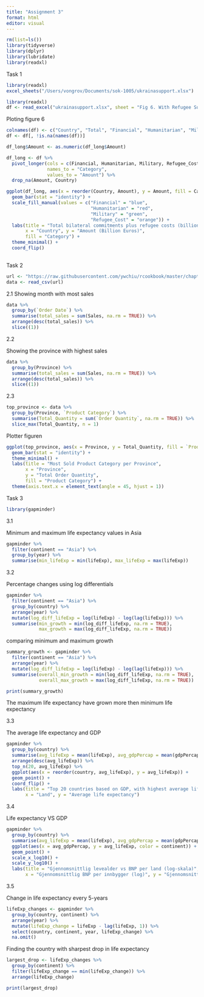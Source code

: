 ```yaml
---
title: "Assignment 3"
format: html
editor: visual
---
```


```r
rm(list=ls())
library(tidyverse)
library(dplyr)
library(lubridate)
library(readxl)
```

Task 1

```r
library(readxl)
excel_sheets("/Users/vongrov/Documents/sok-1005/ukrainasupport.xlsx")
```

```r
library(readxl)
df <- read_excel("ukrainasupport.xlsx", sheet = "Fig 6. With Refugee Support, €", col_names = TRUE)
```

Ploting figure 6

```r
colnames(df) <- c("Country", "Total", "Financial", "Humanitarian", "Military", "Refugee_Cost")
df <- df[, !is.na(names(df))]
```

```r
df_long$Amount <- as.numeric(df_long$Amount)
```

```r
df_long <- df %>%
  pivot_longer(cols = c(Financial, Humanitarian, Military, Refugee_Cost),
               names_to = "Category",
               values_to = "Amount") %>%
  drop_na(Amount, Country)

```

```r
ggplot(df_long, aes(x = reorder(Country, Amount), y = Amount, fill = Category)) +
  geom_bar(stat = "identity") +
  scale_fill_manual(values = c("Financial" = "blue",
                               "Humanitarian" = "red",
                               "Military" = "green",
                               "Refugee_Cost" = "orange")) +
  labs(title = "Total bilateral commitments plus refugee costs (billion Euros)",
       x = "Country", y = "Amount (Billion Euros)",
       fill = "Category") +
  theme_minimal() +
  coord_flip() 
 

```

Task 2

```r
url <- "https://raw.githubusercontent.com/ywchiu/rcookbook/master/chapter7/superstore_sales.csv"
data <- read_csv(url)
```

2.1 Showing month with most sales

```r
data %>% 
  group_by(`Order Date`) %>% 
  summarise(total_sales = sum(Sales, na.rm = TRUE)) %>% 
  arrange(desc(total_sales)) %>% 
  slice((1))

```

2.2

Showing the province with highest sales

```r
data %>% 
  group_by(Province) %>% 
  summarise(total_sales = sum(Sales, na.rm = TRUE)) %>% 
  arrange(desc(total_sales)) %>% 
  slice((1))
```

2.3

```r
top_province <- data %>%
  group_by(Province, `Product Category`) %>%  
  summarise(Total_Quantity = sum(`Order Quantity`, na.rm = TRUE)) %>%  
  slice_max(Total_Quantity, n = 1)  

```

Plotter figuren

```r
ggplot(top_province, aes(x = Province, y = Total_Quantity, fill = `Product Category`)) +
  geom_bar(stat = "identity") +
  theme_minimal() +
  labs(title = "Most Sold Product Category per Province",
       x = "Province",
       y = "Total Order Quantity",
       fill = "Product Category") +
  theme(axis.text.x = element_text(angle = 45, hjust = 1))

```

Task 3

```r
library(gapminder)
```

3.1

Minimum and maximum life expectancy values in Asia

```r
gapminder %>%
  filter(continent == "Asia") %>%
  group_by(year) %>%
  summarise(min_lifeExp = min(lifeExp), max_lifeExp = max(lifeExp))


```

3.2

Percentage changes using log differentials

```r
gapminder %>%
  filter(continent == "Asia") %>%
  group_by(country) %>%
  arrange(year) %>%
  mutate(log_diff_lifeExp = log(lifeExp) - log(lag(lifeExp))) %>%
  summarise(min_growth = min(log_diff_lifeExp, na.rm = TRUE),
            max_growth = max(log_diff_lifeExp, na.rm = TRUE))
```

comparing minimum and maximum growth

```r
summary_growth <- gapminder %>%
  filter(continent == "Asia") %>%
  arrange(year) %>%
  mutate(log_diff_lifeExp = log(lifeExp) - log(lag(lifeExp))) %>%
  summarise(overall_min_growth = min(log_diff_lifeExp, na.rm = TRUE),
            overall_max_growth = max(log_diff_lifeExp, na.rm = TRUE))

print(summary_growth)
```

The maximum life expectancy have grown more then minimum life expectancy

3.3

The average life expectancy and GDP

```r
gapminder %>%
  group_by(country) %>%
  summarise(avg_lifeExp = mean(lifeExp), avg_gdpPercap = mean(gdpPercap)) %>%
  arrange(desc(avg_lifeExp)) %>%
  top_n(20, avg_lifeExp) %>%
  ggplot(aes(x = reorder(country, avg_lifeExp), y = avg_lifeExp)) +
  geom_point() +
  coord_flip() +
  labs(title = "Top 20 countries based on GDP, with highest average life expectancy",
       x = "Land", y = "Average life expectancy")


```

3.4

Life expectancy VS GDP

```r
gapminder %>%
  group_by(country) %>%
  summarise(avg_lifeExp = mean(lifeExp), avg_gdpPercap = mean(gdpPercap), continent = first(continent)) %>%
  ggplot(aes(x = avg_gdpPercap, y = avg_lifeExp, color = continent)) +
  geom_point() +
  scale_x_log10() +
  scale_y_log10() +
  labs(title = "Gjennomsnittlig levealder vs BNP per land (log-skala)",
       x = "Gjennomsnittlig BNP per innbygger (log)", y = "Gjennomsnittlig levealder (log)")


```

3.5

Change in life expectancy every 5-years

```r
lifeExp_changes <- gapminder %>%
  group_by(country, continent) %>%
  arrange(year) %>%
  mutate(lifeExp_change = lifeExp - lag(lifeExp, 1)) %>%
  select(country, continent, year, lifeExp_change) %>%
  na.omit() 

```

Finding the country with sharpest drop in life expectancy

```r
largest_drop <- lifeExp_changes %>%
  group_by(continent) %>%
  filter(lifeExp_change == min(lifeExp_change)) %>%
  arrange(lifeExp_change)

print(largest_drop)


```

